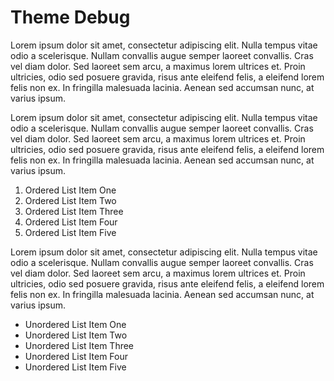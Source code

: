 
# Theme Debug

<Box pt={2}>
  <Demo pt={7} />
</Box>

<BoxImage src="https://images.unsplash.com/photo-1582501367036-9bcec2db014e?ixlib=rb-1.2.1&ixid=eyJhcHBfaWQiOjEyMDd9&auto=format&fit=crop&w=1350&q=80" />

Lorem ipsum dolor sit amet, consectetur adipiscing elit. Nulla tempus vitae odio a scelerisque. Nullam convallis augue semper laoreet convallis. Cras vel diam dolor. Sed laoreet sem arcu, a maximus lorem ultrices et. Proin ultricies, odio sed posuere gravida, risus ante eleifend felis, a eleifend lorem felis non ex. In fringilla malesuada lacinia. Aenean sed accumsan nunc, at varius ipsum.

<PostPreviewImage src="https://images.unsplash.com/photo-1582501367036-9bcec2db014e?ixlib=rb-1.2.1&ixid=eyJhcHBfaWQiOjEyMDd9&auto=format&fit=crop&w=1350&q=80" />

Lorem ipsum dolor sit amet, consectetur adipiscing elit. Nulla tempus vitae odio a scelerisque. Nullam convallis augue semper laoreet convallis. Cras vel diam dolor. Sed laoreet sem arcu, a maximus lorem ultrices et. Proin ultricies, odio sed posuere gravida, risus ante eleifend felis, a eleifend lorem felis non ex. In fringilla malesuada lacinia. Aenean sed accumsan nunc, at varius ipsum.

1. Ordered List Item One
2. Ordered List Item Two
3. Ordered List Item Three
4. Ordered List Item Four
5. Ordered List Item Five

Lorem ipsum dolor sit amet, consectetur adipiscing elit. Nulla tempus vitae odio a scelerisque. Nullam convallis augue semper laoreet convallis. Cras vel diam dolor. Sed laoreet sem arcu, a maximus lorem ultrices et. Proin ultricies, odio sed posuere gravida, risus ante eleifend felis, a eleifend lorem felis non ex. In fringilla malesuada lacinia. Aenean sed accumsan nunc, at varius ipsum.

- Unordered List Item One
- Unordered List Item Two
- Unordered List Item Three
- Unordered List Item Four
- Unordered List Item Five

<Box pt={7}>
  <DebugTheme />
</Box>
